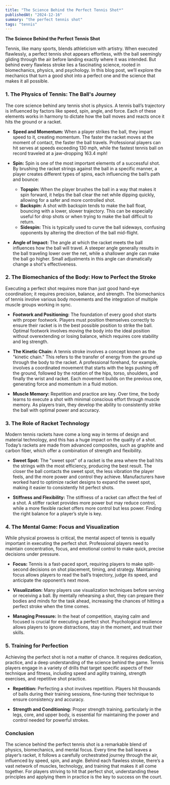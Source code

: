 ```yaml
---
title: "The Science Behind the Perfect Tennis Shot*"
publishedAt: "2024-12-16"
summary: "the perfect tennis shot"
tags: "tennis"
---
```


**The Science Behind the Perfect Tennis Shot**

Tennis, like many sports, blends athleticism with artistry. When executed flawlessly, a perfect tennis shot appears effortless, with the ball seemingly gliding through the air before landing exactly where it was intended. But behind every flawless stroke lies a fascinating science, rooted in biomechanics, physics, and psychology. In this blog post, we’ll explore the mechanics that turn a good shot into a perfect one and the science that makes it all possible.

### 1. **The Physics of Tennis: The Ball's Journey**

The core science behind any tennis shot is physics. A tennis ball’s trajectory is influenced by factors like speed, spin, angle, and force. Each of these elements works in harmony to dictate how the ball moves and reacts once it hits the ground or a racket.

- **Speed and Momentum:** When a player strikes the ball, they impart speed to it, creating momentum. The faster the racket moves at the moment of contact, the faster the ball travels. Professional players can hit serves at speeds exceeding 130 mph, while the fastest tennis ball on record traveled at a jaw-dropping 163.4 mph!
  
- **Spin:** Spin is one of the most important elements of a successful shot. By brushing the racket strings against the ball in a specific manner, a player creates different types of spins, each influencing the ball’s path and bounce:
   - **Topspin:** When the player brushes the ball in a way that makes it spin forward, it helps the ball clear the net while dipping quickly, allowing for a safer and more controlled shot.
   - **Backspin:** A shot with backspin tends to make the ball float, bouncing with a lower, slower trajectory. This can be especially useful for drop shots or when trying to make the ball difficult to return.
   - **Sidespin:** This is typically used to curve the ball sideways, confusing opponents by altering the direction of the ball mid-flight.

- **Angle of Impact:** The angle at which the racket meets the ball influences how the ball will travel. A steeper angle generally results in the ball traveling lower over the net, while a shallower angle can make the ball go higher. Small adjustments in this angle can dramatically change a shot's effectiveness.

### 2. **The Biomechanics of the Body: How to Perfect the Stroke**

Executing a perfect shot requires more than just good hand-eye coordination; it requires precision, balance, and strength. The biomechanics of tennis involve various body movements and the integration of multiple muscle groups working in sync.

- **Footwork and Positioning:** The foundation of every good shot starts with proper footwork. Players must position themselves correctly to ensure their racket is in the best possible position to strike the ball. Optimal footwork involves moving the body into the ideal position without overextending or losing balance, which requires core stability and leg strength.

- **The Kinetic Chain:** A tennis stroke involves a concept known as the "kinetic chain." This refers to the transfer of energy from the ground up through the body to the racket. A professional forehand, for example, involves a coordinated movement that starts with the legs pushing off the ground, followed by the rotation of the hips, torso, shoulders, and finally the wrist and racket. Each movement builds on the previous one, generating force and momentum in a fluid motion.

- **Muscle Memory:** Repetition and practice are key. Over time, the body learns to execute a shot with minimal conscious effort through muscle memory. As players train, they develop the ability to consistently strike the ball with optimal power and accuracy.

### 3. **The Role of Racket Technology**

Modern tennis rackets have come a long way in terms of design and material technology, and this has a huge impact on the quality of a shot. Today’s rackets are made from advanced composites, such as graphite and carbon fiber, which offer a combination of strength and flexibility.

- **Sweet Spot:** The "sweet spot" of a racket is the area where the ball hits the strings with the most efficiency, producing the best result. The closer the ball contacts the sweet spot, the less vibration the player feels, and the more power and control they achieve. Manufacturers have worked hard to optimize racket designs to expand the sweet spot, making it easier to consistently hit perfect shots.

- **Stiffness and Flexibility:** The stiffness of a racket can affect the feel of a shot. A stiffer racket provides more power but may reduce control, while a more flexible racket offers more control but less power. Finding the right balance for a player’s style is key.

### 4. **The Mental Game: Focus and Visualization**

While physical prowess is critical, the mental aspect of tennis is equally important in executing the perfect shot. Professional players need to maintain concentration, focus, and emotional control to make quick, precise decisions under pressure.

- **Focus:** Tennis is a fast-paced sport, requiring players to make split-second decisions on shot placement, timing, and strategy. Maintaining focus allows players to read the ball’s trajectory, judge its speed, and anticipate the opponent’s next move.
  
- **Visualization:** Many players use visualization techniques before serving or receiving a ball. By mentally rehearsing a shot, they can prepare their bodies and minds for the task ahead, increasing the chances of hitting a perfect stroke when the time comes.

- **Managing Pressure:** In the heat of competition, staying calm and focused is crucial for executing a perfect shot. Psychological resilience allows players to ignore distractions, stay in the moment, and trust their skills.

### 5. **Training for Perfection**

Achieving the perfect shot is not a matter of chance. It requires dedication, practice, and a deep understanding of the science behind the game. Tennis players engage in a variety of drills that target specific aspects of their technique and fitness, including speed and agility training, strength exercises, and repetitive shot practice.

- **Repetition:** Perfecting a shot involves repetition. Players hit thousands of balls during their training sessions, fine-tuning their technique to ensure consistency and accuracy.

- **Strength and Conditioning:** Proper strength training, particularly in the legs, core, and upper body, is essential for maintaining the power and control needed for powerful strokes.

### Conclusion

The science behind the perfect tennis shot is a remarkable blend of physics, biomechanics, and mental focus. Every time the ball leaves a player’s racket, it follows a carefully orchestrated journey through the air, influenced by speed, spin, and angle. Behind each flawless stroke, there’s a vast network of muscles, technology, and training that makes it all come together. For players striving to hit that perfect shot, understanding these principles and applying them in practice is the key to success on the court.